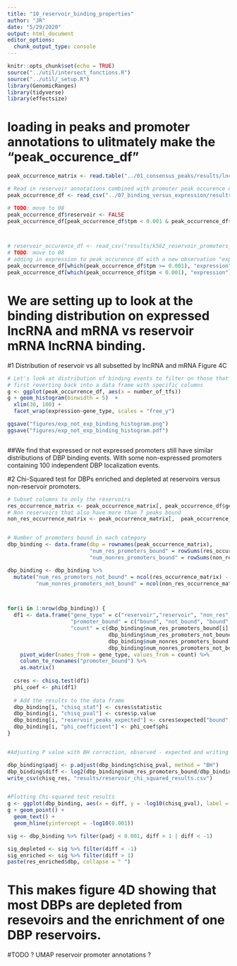 ```yaml
---
title: "10_reservoir_binding_properties"
author: "JR"
date: "5/29/2020"
output: html_document
editor_options: 
  chunk_output_type: console
---
```


```r
knitr::opts_chunk$set(echo = TRUE)
source("../util/intersect_functions.R")
source("../util/_setup.R")
library(GenomicRanges)
library(tidyverse)
library(effectsize)
```




# loading in peaks and promoter annotations to ulitmately make the "peak_occurence_df"

```r

peak_occurrence_matrix <- read.table("../01_consensus_peaks/results/lncrna_mrna_promoter_peak_occurence_matrix.tsv")

# Read in reservoir annotations combined with promoter peak occurence df. 
peak_occurrence_df <- read_csv("../07_binding_versus_expression/results/peak_tpm_occurence_df.csv")

# TODO: move to 08
peak_occurrence_df$reservoir <- FALSE
peak_occurrence_df[peak_occurrence_df$tpm < 0.001 & peak_occurrence_df$number_of_tfs > 7, "reservoir"] <- TRUE



# reservoir_occurence_df <- read_csv("results/k562_reservoir_promoters_info.csv")
# TODO: move to 08
# adding in expression to peak_occurence_df with a new observation "expressed" off < 0.001 TPM and on > 0.001 TPM.
peak_occurrence_df[which(peak_occurrence_df$tpm >= 0.001), "expression"] <- "expressed"
peak_occurrence_df[which(peak_occurrence_df$tpm < 0.001), "expression"] <- "off"

```


# We are setting up to look at the binding distribution on expressed lncRNA and mRNA vs reservoir mRNA lncRNA binding. 
#1 Distribution of reservoir vs all subsetted by lncRNA and mRNA
Figure 4C
```r
# Let's look at distribution of binding events to filter on those that have more than typical numbers of DBPs bound to promoter.
# first reverting back into a data frame with specific columns 
g <- ggplot(peak_occurrence_df, aes(x = number_of_tfs))
g + geom_histogram(binwidth = 5)  + 
  xlim(30, 100) +
  facet_wrap(expression~gene_type, scales = "free_y")

ggsave("figures/exp_not_exp_binding_histogram.png")
ggsave("figures/exp_not_exp_binding_histogram.pdf")



```
##We find that expressed or not expressed promoters still have similar distributions of DBP binding events. With some non-expressed promoters containing 100 independent DBP localization events. 


#2 Chi-Squared test for DBPs enriched and depleted at reservoirs versus non-reservoir promoters.
```r
# Subset columns to only the reservoirs
res_occurrence_matrix <- peak_occurrence_matrix[, peak_occurrence_df$gene_id[peak_occurrence_df$reservoir == T]]
# Non reservoirs that also have more than 7 peaks bound
non_res_occurrence_matrix <- peak_occurrence_matrix[,  peak_occurrence_df$gene_id[peak_occurrence_df$reservoir == F & peak_occurrence_df$number_of_tfs > 7]]


# Number of promoters bound in each category
dbp_binding <- data.frame(dbp = rownames(peak_occurrence_matrix),
                          "num_res_promoters_bound" = rowSums(res_occurrence_matrix),
                          "num_nonres_promoters_bound" = rowSums(non_res_occurrence_matrix))

dbp_binding <- dbp_binding %>%
  mutate("num_res_promoters_not_bound" = ncol(res_occurrence_matrix) - num_res_promoters_bound,
         "num_nonres_promoters_not_bound" = ncol(non_res_occurrence_matrix) - num_nonres_promoters_bound)



for(i in 1:nrow(dbp_binding)) {
  df1 <- data.frame("gene_type" = c("reservoir","reservoir", "non_res", "non_res"),
                    "promoter_bound" = c("bound", "not_bound", "bound", "not_bound"),
                    "count" = c(dbp_binding$num_res_promoters_bound[i],
                                dbp_binding$num_res_promoters_not_bound[i],
                                dbp_binding$num_nonres_promoters_bound[i],
                                dbp_binding$num_nonres_promoters_not_bound[i])) %>%
    pivot_wider(names_from = gene_type, values_from = count) %>%
    column_to_rownames("promoter_bound") %>%
    as.matrix()
  
  csres <- chisq.test(df1)
  phi_coef <- phi(df1)
  
  # Add the results to the data frame
  dbp_binding[i, "chisq_stat"] <- csres$statistic
  dbp_binding[i, "chisq_pval"] <- csres$p.value
  dbp_binding[i, "reservoir_peaks_expected"] <- csres$expected["bound", "reservoir"]
  dbp_binding[i, "phi_coefficient"] <- phi_coef$phi
}


#Adjusting P value with BH correction, observed - expected and writing this to a .csv file

dbp_binding$padj <- p.adjust(dbp_binding$chisq_pval, method = "BH")
dbp_binding$diff <- log2(dbp_binding$num_res_promoters_bound/dbp_binding$reservoir_peaks_expected)
write_csv(chisq_res, "results/reservoir_chi_squared_results.csv")


#Plotting Chi-squared test results 
g <- ggplot(dbp_binding, aes(x = diff, y = -log10(chisq_pval), label = dbp))
g + geom_point() +
  geom_text() +
  geom_hline(yintercept = -log10(0.001))

sig <- dbp_binding %>% filter(padj < 0.001, diff > 1 | diff < -1)

sig_depleted <- sig %>% filter(diff < -1)
sig_enriched <- sig %>% filter(diff > 1)
paste(res_enriched$dbp, collapse = " ")

```
# This makes figure 4D showing that most DBPs are depleted from resevoirs and the enrichment of one DBP reservoirs.




#TODO ? UMAP reservoir promoter annotations ?






